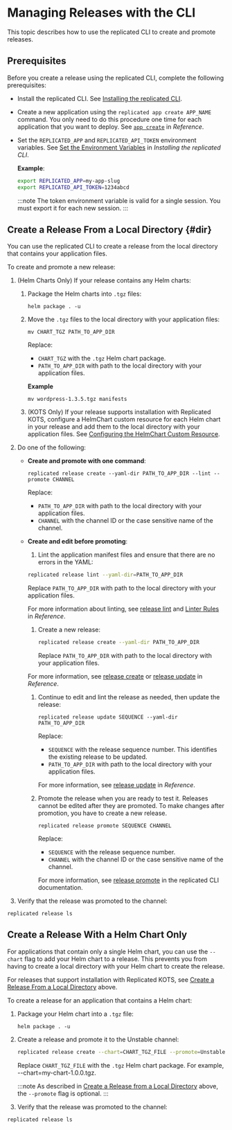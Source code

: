 
# Managing Releases with the CLI

This topic describes how to use the replicated CLI to create and promote releases.

## Prerequisites

Before you create a release using the replicated CLI, complete the following prerequisites:

* Install the replicated CLI. See [Installing the replicated CLI](/reference/replicated-cli-installing).
  
* Create a new application using the `replicated app create APP_NAME` command. You only need to do this procedure one time for each application that you want to deploy. See [`app create`](/reference/replicated-cli-app-create) in _Reference_.

* Set the `REPLICATED_APP` and `REPLICATED_API_TOKEN` environment variables. See [Set the Environment Variables](/reference/replicated-cli-installing#set-environment-variables) in _Installing the replicated CLI_.

  **Example**:

  ```bash
  export REPLICATED_APP=my-app-slug
  export REPLICATED_API_TOKEN=1234abcd
  ```

  :::note
  The token environment variable is valid for a single session. You must export it for each new session.
  :::

## Create a Release From a Local Directory {#dir}

You can use the replicated CLI to create a release from the local directory that contains your application files.

To create and promote a new release:

1. (Helm Charts Only) If your release contains any Helm charts:

   1. Package the Helm charts into `.tgz` files:

      ```
      helm package . -u
      ```

   1. Move the `.tgz` files to the local directory with your application files:

      ```
      mv CHART_TGZ PATH_TO_APP_DIR
      ```
      Replace:
      * `CHART_TGZ` with the `.tgz` Helm chart package.
      * `PATH_TO_APP_DIR` with path to the local directory with your application files.

      **Example**

      ```
      mv wordpress-1.3.5.tgz manifests
      ```

   1. (KOTS Only) If your release supports installation with Replicated KOTS, configure a HelmChart custom resource for each Helm chart in your release and add them to the local directory with your application files. See [Configuring the HelmChart Custom Resource](helm-native-v2-using).

1. Do one of the following:

   * **Create and promote with one command**:

      ```
      replicated release create --yaml-dir PATH_TO_APP_DIR --lint --promote CHANNEL
      ```
      Replace:
      * `PATH_TO_APP_DIR` with path to the local directory with your application files.
      * `CHANNEL` with the channel ID or the case sensitive name of the channel.

   * **Create and edit before promoting**:   

      1. Lint the application manifest files and ensure that there are no errors in the YAML:

        ```bash
        replicated release lint --yaml-dir=PATH_TO_APP_DIR
        ```

        Replace `PATH_TO_APP_DIR` with path to the local directory with your application files.

        For more information about linting, see [release lint](/reference/replicated-cli-release-lint) and [Linter Rules](/reference/linter) in _Reference_.

      1. Create a new release:

          ```bash
          replicated release create --yaml-dir PATH_TO_APP_DIR
          ```
          Replace `PATH_TO_APP_DIR` with path to the local directory with your application files.

        For more information, see [release create](/reference/replicated-cli-release-create) or [release update](/reference/replicated-cli-release-update) in _Reference_.

      1. Continue to edit and lint the release as needed, then update the release:

          ```
          replicated release update SEQUENCE --yaml-dir PATH_TO_APP_DIR
          ```
          Replace:
            
          -  `SEQUENCE` with the release sequence number. This identifies the existing release to be updated.
          -  `PATH_TO_APP_DIR` with path to the local directory with your application files.

          For more information, see [release update](/reference/replicated-cli-release-update) in _Reference_.

      1. Promote the release when you are ready to test it. Releases cannot be edited after they are promoted. To make changes after promotion, you have to create a new release.

          ```
          replicated release promote SEQUENCE CHANNEL
          ```

          Replace:
            
          -  `SEQUENCE` with the release sequence number.
          -  `CHANNEL` with the channel ID or the case sensitive name of the channel.

          For more information, see [release promote](/reference/replicated-cli-release-promote) in the replicated CLI documentation.

1. Verify that the release was promoted to the channel:

  ```
  replicated release ls
  ```

## Create a Release With a Helm Chart Only

For applications that contain only a single Helm chart, you can use the `--chart` flag to add your Helm chart to a release. This prevents you from having to create a local directory with your Helm chart to create the release.

For releases that support installation with Replicated KOTS, see [Create a Release From a Local Directory](#dir) above.

To create a release for an application that contains a Helm chart:

1. Package your Helm chart into a `.tgz` file:

   ```
   helm package . -u
   ```

1. Create a release and promote it to the Unstable channel:
   
   ```bash
   replicated release create --chart=CHART_TGZ_FILE --promote=Unstable
   ```

   Replace `CHART_TGZ_FILE` with the `.tgz` Helm chart package. For example, --chart=my-chart-1.0.0.tgz.

   :::note
   As described in [Create a Release from a Local Directory](#dir) above, the `--promote` flag is optional.
   :::

1. Verify that the release was promoted to the channel:

  ```
  replicated release ls
  ```   
